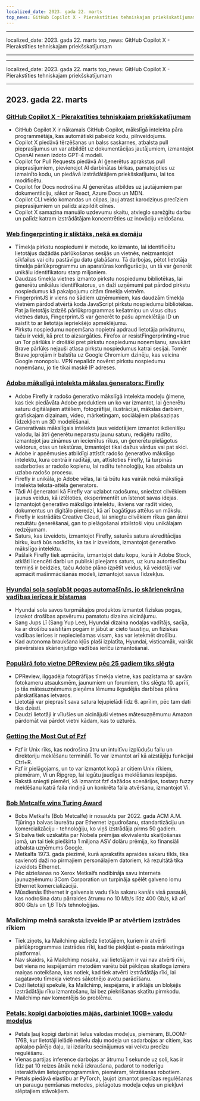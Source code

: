 ```yaml
---
localized_date: 2023. gada 22. marts
top_news: GitHub Copilot X - Pierakstīties tehniskajam priekšskatījumam
---
```


---

localized_date: 2023. gada 22. marts
top_news: GitHub Copilot X - Pierakstīties tehniskajam priekšskatījumam

---

---

localized_date: 2023. gada 22. marts
top_news: GitHub Copilot X - Pierakstīties tehniskajam priekšskatījumam

---



<CallToAction />

<Steps>

## 2023. gada 22. marts

### [GitHub Copilot X - Pierakstīties tehniskajam priekšskatījumam](https://github.blog/2023-03-22-github-copilot-x-the-ai-powered-developer-experience/?ref=hackernewsgpt.com)

- GitHub Copilot X ir nākamais GitHub Copilot, mākslīgā intelekta pāra programmētāja, kas automātiski pabeidz kodu, pilnveidojums.
- Copilot X piedāvā tērzēšanas un balss saskarnes, atbalsta pull pieprasījumus un var atbildēt uz dokumentācijas jautājumiem, izmantojot OpenAI nesen izdoto GPT-4 modeli.
- Copilot for Pull Requests piedāvā AI ģenerētus aprakstus pull pieprasījumiem, pievienojot AI darbinātas birkas, pamatojoties uz izmainīto kodu, un piedāvā izstrādātājiem priekšskatījumu, lai tos modificētu.
- Copilot for Docs nodrošina AI ģenerētas atbildes uz jautājumiem par dokumentāciju, sākot ar React, Azure Docs un MDN.
- Copilot CLI veido komandas un cilpas, ļauj atrast karodziņus precīziem pieprasījumiem un palīdz aizpildīt cilnes.
- Copilot X samazina manuālo uzdevumu skaitu, atvieglo sarežģītu darbu un palīdz katram izstrādātājam koncentrēties uz inovāciju veidošanu.

### [Web fingerprinting ir sliktāks, nekā es domāju](https://www.bitestring.com/posts/2023-03-19-web-fingerprinting-is-worse-than-I-thought.html?ref=hackernewsgpt.com)

- Tīmekļa pirkstu nospiedumi ir metode, ko izmanto, lai identificētu lietotājus dažādās pārlūkošanas sesijās un vietnēs, neizmantojot sīkfailus vai citu pastāvīgu datu glabāšanu. Tā darbojas, pētot lietotāja tīmekļa pārlūkprogrammu un aparatūras konfigurāciju, un tā var ģenerēt unikālu identifikatoru starp miljoniem.
- Daudzas tīmekļa vietnes izmanto pirkstu nospiedumu bibliotēkas, lai ģenerētu unikālus identifikatorus, un daži uzņēmumi pat pārdod pirkstu nospiedumus kā pakalpojumu citām tīmekļa vietnēm.
- FingerprintJS ir viens no šādiem uzņēmumiem, kas daudzām tīmekļa vietnēm pārdod atvērtā koda JavaScript pirkstu nospiedumu bibliotēkas. Pat ja lietotājs izdzēš pārlūkprogrammas kešatmiņu un visus citus vietnes datus, FingerprintJS var ģenerēt to pašu apmeklētāja ID un saistīt to ar lietotāja iepriekšējo apmeklējumu.
- Pirkstu nospiedumu noņemšana nopietni apdraud lietotāja privātumu, taču ir veidi, kā pret to aizsargāties. Firefox ar resistFingerprinting=true un Tor pārlūks ir drošāki pret pirkstu nospiedumu noņemšanu, savukārt Brave pārlūks nejauši atlasa pirkstu nospiedumus katrai sesijai. Tomēr Brave joprojām ir balstīta uz Google Chromium dzinēju, kas veicina Google monopolu. VPN nepalīdz novērst pirkstu nospiedumu noņemšanu, jo tie tikai maskē IP adreses.

### [Adobe mākslīgā intelekta mākslas ģenerators: Firefly](https://www.adobe.com/sensei/generative-ai/firefly.html?ref=hackernewsgpt.com)

- Adobe Firefly ir radošo ģeneratīvo mākslīgā intelekta modeļu ģimene, kas tiek piedāvāta Adobe produktiem un ko var izmantot, lai ģenerētu saturu digitālajiem attēliem, fotogrāfijai, ilustrācijai, mākslas darbiem, grafiskajam dizainam, video, mārketingam, sociālajiem plašsaziņas līdzekļiem un 3D modelēšanai.
- Ģeneratīvais mākslīgais intelekts ļaus veidotājiem izmantot ikdienišķu valodu, lai ātri ģenerētu neparastu jaunu saturu, rediģētu radīto, izmantojot jau zināmus un iecienītus rīkus, un ģenerētu pielāgotus vektorus, otas un tekstūras, izmantojot tikai dažus vārdus vai pat skici.
- Adobe ir apņēmusies atbildīgi attīstīt radošo ģeneratīvo mākslīgo intelektu, kura centrā ir radītāji, un, attīstoties Firefly, tā turpinās sadarboties ar radošo kopienu, lai radītu tehnoloģiju, kas atbalsta un uzlabo radošo procesu.
- Firefly ir unikāla, jo Adobe vēlas, lai tā būtu kas vairāk nekā mākslīgā intelekta teksta-attēla ģenerators.
- Tādi AI ģeneratori kā Firefly var uzlabot radošumu, sniedzot cilvēkiem jaunus veidus, kā iztēloties, eksperimentēt un īstenot savas idejas.
- Izmantojot ģeneratīvo mākslīgo intelektu, ikviens var radīt video, dokumentus un digitālo pieredzi, kā arī bagātīgus attēlus un mākslu.
- Firefly ir iestrādāts Creative Cloud, lai sniegtu cilvēkiem rīkus gan ātrai rezultātu ģenerēšanai, gan to pielāgošanai atbilstoši viņu unikālajam redzējumam.
- Saturs, kas izveidots, izmantojot Firefly, saturēs satura akreditācijas birku, kurā būs norādīts, ka tas ir izveidots, izmantojot ģeneratīvo mākslīgo intelektu.
- Pašlaik Firefly tiek apmācīta, izmantojot datu kopu, kurā ir Adobe Stock, atklāti licencēti darbi un publiski pieejams saturs, uz kuru autortiesību termiņš ir beidzies, taču Adobe plāno izpētīt veidus, kā veidotāji var apmācīt mašīnmācīšanās modeli, izmantojot savus līdzekļus.

### [Hyundai sola saglabāt pogas automašīnās, jo skārienekrāna vadības ierīces ir bīstamas](https://www.thedrive.com/news/hyundai-promises-to-keep-buttons-in-cars-because-touchscreen-controls-are-dangerous?ref=hackernewsgpt.com)

- Hyundai sola savos turpmākajos produktos izmantot fiziskas pogas, izsakot drošības apsvērumu pamatotu dizaina aicinājumu.
- Sang Jups Lī (Sang Yup Lee), Hyundai dizaina nodaļas vadītājs, sacīja, ka ar drošību saistītām pogām ir jābūt ar cieto taustiņu, un fiziskas vadības ierīces ir nepieciešamas visam, kas var ietekmēt drošību.
- Kad autonoma braukšana kļūs plaši izplatīta, Hyundai, visticamāk, vairāk pievērsīsies skārienjutīgo vadības ierīču izmantošanai.

### [Populārā foto vietne DPReview pēc 25 gadiem tiks slēgta](https://www.dpreview.com/news/5901145460/dpreview-com-to-close?ref=hackernewsgpt.com)

- DPReview, ilggadēja fotogrāfijas tīmekļa vietne, kas pazīstama ar savām fotokameru atsauksmēm, jaunumiem un forumiem, tiks slēgta 10. aprīlī, jo tās mātesuzņēmums pieņēma lēmumu ikgadējās darbības plāna pārskatīšanas ietvaros.
- Lietotāji var pieprasīt sava satura lejupielādi līdz 6. aprīlim, pēc tam dati tiks dzēsti.
- Daudzi lietotāji ir vīlušies un aicinājuši vietnes mātesuzņēmumu Amazon pārdomāt vai pārdot vietni kādam, kas to uzturēs.

### [Getting the Most Out of Fzf](https://andrew-quinn.me/fzf/?ref=hackernewsgpt.com)

- Fzf ir Unix rīks, kas nodrošina ātru un intuitīvu izplūdušu failu un direktoriju meklēšanu terminālī. To var izmantot arī kā aizstājēju funkcijai Ctrl+R.
- Fzf ir pielāgojams, un to var izmantot kopā ar citiem Unix rīkiem, piemēram, Vi un Ripgrep, lai iegūtu jaudīgas meklēšanas iespējas.
- Rakstā sniegti piemēri, kā izmantot fzf dažādos scenārijos, tostarp fuzzy meklēšanu katrā faila rindiņā un konkrēta faila atvēršanu, izmantojot Vi.

### [Bob Metcalfe wins Turing Award](https://amturing.acm.org/?2023=&ref=hackernewsgpt.com)

- Bobs Metkalfs (Bob Metcalfe) ir nosaukts par 2022. gada ACM A.M. Tjūringa balvas laureātu par Ethernet izgudrošanu, standartizāciju un komercializāciju - tehnoloģiju, ko viņš izstrādāja pirms 50 gadiem.
- Šī balva tiek uzskatīta par Nobela prēmijas ekvivalentu skaitļošanas jomā, un tai tiek piešķirta 1 miljona ASV dolāru prēmija, ko finansiāli atbalsta uzņēmums Google.
- Metkalfa 1973. gada piezīmē, kurā aprakstīts apraides sakaru tīkls, tika savienoti daži no pirmajiem personālajiem datoriem, kā rezultātā tika izveidots Ethernet.
- Pēc aiziešanas no Xerox Metkalfs nodibināja savu interneta jaunuzņēmumu 3Com Corporation un turpināja spēlēt galveno lomu Ethernet komercializācijā.
- Mūsdienās Ethernet ir galvenais vadu tīkla sakaru kanāls visā pasaulē, kas nodrošina datu pārraides ātrumu no 10 Mb/s līdz 400 Gb/s, kā arī 800 Gb/s un 1,6 Tb/s tehnoloģijas.

### Mailchimp melnā saraksta izveide IP ar atvērtiem izstrādes rīkiem

- Tiek ziņots, ka Mailchimp aizliedz lietotājiem, kuriem ir atvērti pārlūkprogrammas izstrādes rīki, kad tie piekļūst e-pasta mārketinga platformai.
- Nav skaidrs, kā Mailchimp nosaka, vai lietotājam ir vai nav atvērti rīki, bet viena no iespējamām metodēm varētu būt pēkšņas skatloga izmēra maiņas noteikšana, kas notiek, kad tiek atvērti izstrādātāja rīki, lai sagatavotu tīmekļa vietnes sākotnējo avotu parādīšanu.
- Daži lietotāji spekulē, ka Mailchimp, iespējams, ir atklājis un bloķējis izstrādātāju rīku izmantošanu, lai bez piekrišanas skatītu pirmkodu.
- Mailchimp nav komentējis šo problēmu.

### [Petals: kopīgi darbojoties mājās, darbiniet 100B+ valodu modeļus](https://petals.ml/?ref=hackernewsgpt.com)

- Petals ļauj kopīgi darbināt lielus valodas modeļus, piemēram, BLOOM-176B, kur lietotāji ielādē nelielu daļu modeļa un sadarbojas ar citiem, kas apkalpo pārējo daļu, lai izdarītu secinājumus vai veiktu precīzu regulēšanu.
- Vienas partijas inference darbojas ar ātrumu 1 sekunde uz soli, kas ir līdz pat 10 reizes ātrāk nekā izkraušana, padarot to noderīgu interaktīvām lietojumprogrammām, piemēram, tērzēšanas robotiem.
- Petals piedāvā elastību ar PyTorch, ļaujot izmantot precīzas regulēšanas un paraugu ņemšanas metodes, pielāgotus modeļa ceļus un piekļuvi slēptajiem stāvokļiem.

</Steps>
